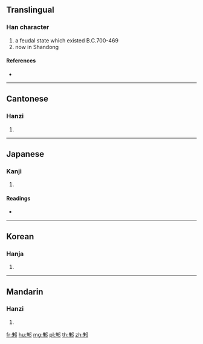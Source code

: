 {{character info/new}}
==Translingual==

===Han character===
{{Han char|rn=163|rad=邑|as=06|sn=9|four=27927|canj=HDNL}}

# a feudal state which existed B.C.700-469
# now in Shandong

====References====
* {{Han ref|kx=1270.140|dkj=39366|dj=1769.150|hdz=63768.020|uh=90BE|ud=37054|bh=D0BC|bd=53436}}

----

==Cantonese==

===Hanzi===
{{yue-hanzi|jyut=|y=jyu1}}

# {{defn|lang=yue|sort=邑06}}

----

==Japanese==

===Kanji===
{{ja-kanji|grade=|rs=邑06}}

# {{defn|lang=ja|sort=邑06}}

====Readings====
* {{ja-readings|on=[[ちゅ]] (chu), [[しゅ]] (shu)|kun=|nanori=}}

----

==Korean==

===Hanja===
{{ko-hanja|hangeul=주|eumhun=|rv=ju|mr=chu|y=cwu}}

# {{defn|lang=ko|sort=邑06}}

----

==Mandarin==

===Hanzi===
{{cmn-hanzi|pin=[[zhū]] ([[zhu1]])|wg=chu<sup>1</sup>}}

# {{defn|lang=cmn|sort=邑06}}

[[fr:邾]]
[[hu:邾]]
[[mg:邾]]
[[pl:邾]]
[[th:邾]]
[[zh:邾]]